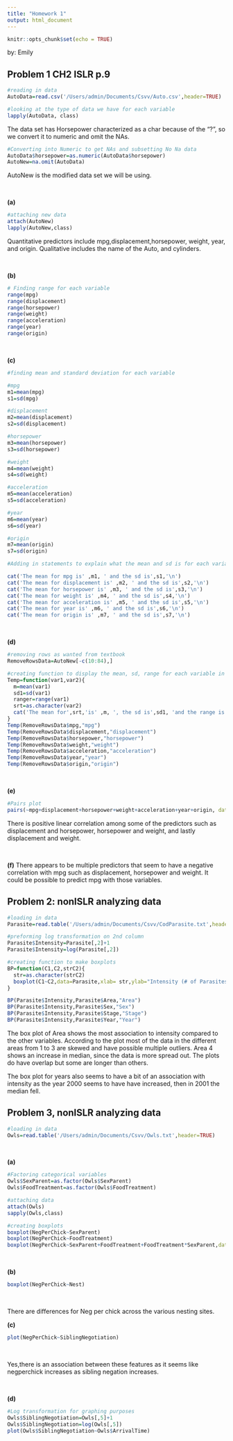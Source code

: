 ```yaml
---
title: "Homework 1"
output: html_document
---
```


```r
knitr::opts_chunk$set(echo = TRUE)
```
by: Emily 

## Problem 1 CH2 ISLR p.9
```r
#reading in data
AutoData=read.csv('/Users/admin/Documents/Csvv/Auto.csv',header=TRUE)

```

```r
#looking at the type of data we have for each variable
lapply(AutoData, class)
```

The data set has Horsepower characterized as a char because of the "?", so we convert it to numeric and omit the NAs.   

```r
#Converting into Numeric to get NAs and subsetting No Na data 
AutoData$horsepower=as.numeric(AutoData$horsepower)
AutoNew=na.omit(AutoData)
```
AutoNew is the modified data set we will be using. 

<br>

**(a)**  
```r
#attaching new data
attach(AutoNew)
lapply(AutoNew,class)
```
Quantitative predictors include mpg,displacement,horsepower, weight, year, and origin. Qualitative includes the name of the Auto, and cylinders. 

<br>

**(b)**  
```r
# Finding range for each variable
range(mpg)
range(displacement)
range(horsepower)
range(weight)
range(acceleration)
range(year)
range(origin)
```

<br>

**(c)** 
```r
#finding mean and standard deviation for each variable

#mpg
m1=mean(mpg)
s1=sd(mpg)

#displacement
m2=mean(displacement)
s2=sd(displacement)

#horsepower
m3=mean(horsepower)
s3=sd(horsepower)

#weight
m4=mean(weight)
s4=sd(weight)

#acceleration
m5=mean(acceleration)
s5=sd(acceleration)

#year
m6=mean(year)
s6=sd(year)

#origin
m7=mean(origin)
s7=sd(origin)
```

```r
#Adding in statements to explain what the mean and sd is for each variable

cat('The mean for mpg is' ,m1, ' and the sd is',s1,'\n')
cat('The mean for displacement is' ,m2, ' and the sd is',s2,'\n')
cat('The mean for horsepower is' ,m3, ' and the sd is',s3,'\n')
cat('The mean for weight is' ,m4, ' and the sd is',s4,'\n')
cat('The mean for acceleration is' ,m5, ' and the sd is',s5,'\n')
cat('The mean for year is' ,m6, ' and the sd is',s6,'\n')
cat('The mean for origin is' ,m7, ' and the sd is',s7,'\n')
```

<br>

**(d)**

```r
#removing rows as wanted from textbook
RemoveRowsData=AutoNew[-c(10:84),]
```

```r
#creating function to display the mean, sd, range for each variable in new subset
Temp=function(var1,var2){
  m=mean(var1)
  sd1=sd(var1)
  ranger=range(var1)
  srt=as.character(var2)
  cat('The mean for',srt,'is' ,m, ', the sd is',sd1, 'and the range is',ranger,'\n')
}
Temp(RemoveRowsData$mpg,"mpg")
Temp(RemoveRowsData$displacement,"displacement")
Temp(RemoveRowsData$horsepower,"horsepower")
Temp(RemoveRowsData$weight,"weight")
Temp(RemoveRowsData$acceleration,"acceleration")
Temp(RemoveRowsData$year,"year")
Temp(RemoveRowsData$origin,"origin")

```

<br>

**(e)**
```r
#Pairs plot
pairs(~mpg+displacement+horsepower+weight+acceleration+year+origin, data=AutoNew)
```

There is positive linear correlation among some of the predictors such as displacement and horsepower, horsepower and weight, and lastly displacement and weight. 

<br>

**(f)**
There appears to be multiple predictors that seem to have a negative correlation with mpg such as displacement, horsepower and weight. It could be possible to predict mpg with those variables. 


## Problem 2: nonISLR analyzing data

```r
#loading in data
Parasite=read.table('/Users/admin/Documents/Csvv/CodParasite.txt',header=TRUE)
```

```r
#preforming log transformation on 2nd column 
Parasite$Intensity=Parasite[,2]+1
Parasite$Intensity=log(Parasite[,2])
```


```r
#creating function to make boxplots 
BP=function(C1,C2,strC2){
  str=as.character(strC2)
  boxplot(C1~C2,data=Parasite,xlab= str,ylab="Intensity (# of Parasites)",main="Boxplot")
}

BP(Parasite$Intensity,Parasite$Area,"Area")
BP(Parasite$Intensity,Parasite$Sex,"Sex")
BP(Parasite$Intensity,Parasite$Stage,"Stage")
BP(Parasite$Intensity,Parasite$Year,"Year")

```

The box plot of Area shows the most association to intensity compared to the other variables. According to the plot most of the data in the different areas from 1 to 3 are skewed and have possible multiple outliers. Area 4 shows an increase in median, since the data is more spread out. The plots do have overlap but some are longer than others. 

The box plot for years also seems to have a bit of an association with intensity as the year 2000 seems to have have increased, then in 2001 the median fell.


## Problem 3, nonISLR analyzing data

```r
#loading in data
Owls=read.table('/Users/admin/Documents/Csvv/Owls.txt',header=TRUE)
```

<br>

**(a)**

```r
#Factoring categorical variables 
Owls$SexParent=as.factor(Owls$SexParent)
Owls$FoodTreatment=as.factor(Owls$FoodTreatment)
```


```r
#attaching data
attach(Owls)
sapply(Owls,class)
```


```r
#creating boxplots
boxplot(NegPerChick~SexParent)
boxplot(NegPerChick~FoodTreatment)
boxplot(NegPerChick~SexParent+FoodTreatment+FoodTreatment*SexParent,data=Owls)
```

<br>

**(b)**
```r
boxplot(NegPerChick~Nest)
```

<br>

There are differences for Neg per chick across the various nesting sites. 

**(c)**
```r
plot(NegPerChick~SiblingNegotiation)
```

<br>

Yes,there is an association between these features as it seems like negperchick increases as sibling negation increases. 

<br>

**(d)**
```r
#Log transformation for graphing purposes 
Owls$SiblingNegotiation=Owls[,5]+1
Owls$SiblingNegotiation=log(Owls[,5])
plot(Owls$SiblingNegotiation~Owls$ArrivalTime)
```




